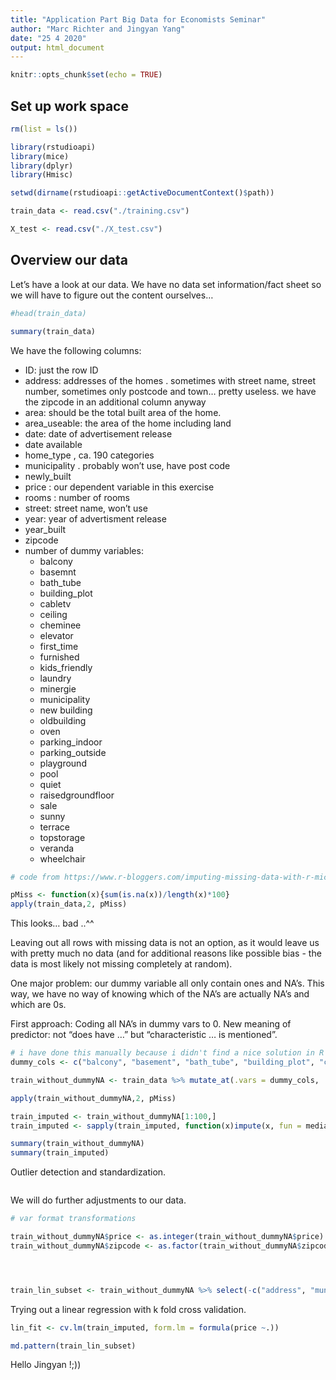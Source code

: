 ```yaml
---
title: "Application Part Big Data for Economists Seminar"
author: "Marc Richter and Jingyan Yang"
date: "25 4 2020"
output: html_document
---
```


```r
knitr::opts_chunk$set(echo = TRUE)
```

## Set up work space

```r

rm(list = ls())

library(rstudioapi)
library(mice)
library(dplyr)
library(Hmisc)

setwd(dirname(rstudioapi::getActiveDocumentContext()$path))

train_data <- read.csv("./training.csv")

X_test <- read.csv("./X_test.csv")


```

## Overview our data

Let's have a look at our data. We have no data set information/fact sheet so we will have to figure out the content ourselves...

```r
#head(train_data)

summary(train_data)

```

We have the following columns:

* ID: just the row ID
* address: addresses of the homes . sometimes with street name, street number, sometimes only postcode and town... pretty useless. we have the zipcode in an additional column anyway
* area: should be the total built area of the home.
* area_useable: the area of the home including land
* date: date of advertisement release
* date available
* home_type , ca. 190 categories
* municipality . probably won't use, have post code
* newly_built
* price : our dependent variable in this exercise
* rooms : number of rooms
* street: street name, won't use
* year: year of advertisment release
* year_built
* zipcode
* number of dummy variables:
  + balcony
  + basemnt
  + bath_tube
  + building_plot
  + cabletv
  + ceiling
  + cheminee
  + elevator
  + first_time
  + furnished
  + kids_friendly
  + laundry
  + minergie
  + municipality
  + new building
  + oldbuilding
  + oven
  + parking_indoor
  + parking_outside
  + playground
  + pool
  + quiet
  + raisedgroundfloor
  + sale
  + sunny
  + terrace
  + topstorage
  + veranda
  + wheelchair

```r
# code from https://www.r-bloggers.com/imputing-missing-data-with-r-mice-package/

pMiss <- function(x){sum(is.na(x))/length(x)*100}
apply(train_data,2, pMiss)
```

This looks... bad ..^^

Leaving out all rows with missing data is not an option, as it would leave us with pretty much no data (and for additional reasons like possible bias - the data is most likely not missing completely at random).

One major problem: our dummy variable all only contain ones and NA's. This way, we have no way of knowing which of the NA's are actually NA's and which are 0s.

First approach: Coding all NA's in dummy vars to 0. New meaning of predictor: not "does have ..." but "characteristic ... is mentioned".

```r

# i have done this manually because i didn't find a nice solution in R to select columns conditional on mean , min and max (would all be 1)
dummy_cols <- c("balcony", "basement", "bath_tube", "building_plot", "cabletv", "ceiling", "cheminee", "elevator", "first_time", "furnished", "kids_friendly", "laundry", "minergie", "new_building", "oldbuilding", "oven", "parking_indoor", "parking_outside", "playground", "pool", "quiet", "raised_groundfloor", "sale", "sunny", "terrace", "topstorage", "veranda", "wheelchair")

train_without_dummyNA <- train_data %>% mutate_at(.vars = dummy_cols, .funs = funs(ifelse(is.na(.), 0, .)))

apply(train_without_dummyNA,2, pMiss)

train_imputed <- train_without_dummyNA[1:100,]
train_imputed <- sapply(train_imputed, function(x)impute(x, fun = median))

summary(train_without_dummyNA)
summary(train_imputed)
```

Outlier detection and standardization.

```r


```


We will do further adjustments to our data. 

```r

# var format transformations

train_without_dummyNA$price <- as.integer(train_without_dummyNA$price) # price is a factor variable otherwise
train_without_dummyNA$zipcode <- as.factor(train_without_dummyNA$zipcode) # zipcode should be factor - could even get more sophisticated (e.g. cantone...) with this one if time allows - the tax rate substantially differs across municipatlities in switzerland - that might well affect the prices of aparments




train_lin_subset <- train_without_dummyNA %>% select(-c("address", "municipality", "street", "year", "date", "date_available", "zipcode"))
```

Trying out a linear regression with k fold cross validation.

```r

lin_fit <- cv.lm(train_imputed, form.lm = formula(price ~.))

```


```r
md.pattern(train_lin_subset)
```

Hello Jingyan !;))
